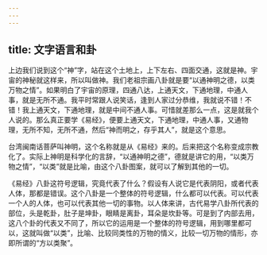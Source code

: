 ```yaml
---
---
---
```

title: 文字语言和卦
---




上边我们说到这个“神”字，站在这个土地上，上下左右、四面交通，这就是神。宇宙的神秘就这样来，所以叫做神。我们老祖宗画八卦就是要“以通神明之德，以类万物之情”。如果明白了宇宙的原理，四通八达，上通天文，下通地理，中通人事，就是无所不通。我平时常跟人说笑话，逢到人家过分恭维，我就说不错！不错！我上通天文，下通地理，就是中间不通人事。可惜就差那么一点，这是就我个人说的。那么真正要学《易经》，便要上通天文，下通地理，中通人事，又通物理，无所不知，无所不通，然后“神而明之，存乎其人”，就是这个意思。

台湾闽南话菩萨叫神明，这个名称就是从《易经》来的。后来把这个名称变成宗教化了。实际上神明是科学化的言辞，“以通神明之德”，德就是讲它的用，“以类万物之情”，“以类”就是比喻，由这个八卦图案，就可以了解到其他的一切。

《易经》八卦这符号逻辑，究竟代表了什么？假设有人说它是代表阴阳，或者代表人体，那都是错误。这个八卦是一个整体的符号逻辑，什么都可以代表。可以代表一个人的人体，也可以代表其他一切的事物。以人体来讲，古代易学八卦所代表的部位，头是乾卦，肚子是坤卦，眼睛是离卦，耳朵是坎卦等。可是到了内部去用，这八个卦的代表又不同了，所以它的运用是一个整体的符号逻辑，用到哪里都可以，这就叫做“以类”，比喻、比较同类性的万物的情义，比较一切万物的情形，亦即所谓的“方以类聚”。